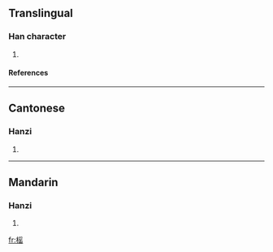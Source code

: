 ==Translingual==
===Han character===
{{Han char|rn=75|rad=木|as=10|sn=14|four=4797<sub>2</sub>|canj=木月人山 (DBOU)}}
# {{defn|Han|sort=木10}}
====References====
{{Han ref|kx=0543.300|dkj=15251|dj=0931.160|hdz=21265.060|uh=69A3|ud=27043|bh=BA6F|bd=47727}}

----
==Cantonese==
===Hanzi===
{{yue-hanzi|jyut=|y=yiu4}}
# {{defn|Cantonese}}

----
==Mandarin==
===Hanzi===
{{cmn-hanzi|pin=[[yáo]] ([[yao2]])|wg=yao<sup>2</sup>}}
# {{defn|Mandarin}}

[[fr:榣]]